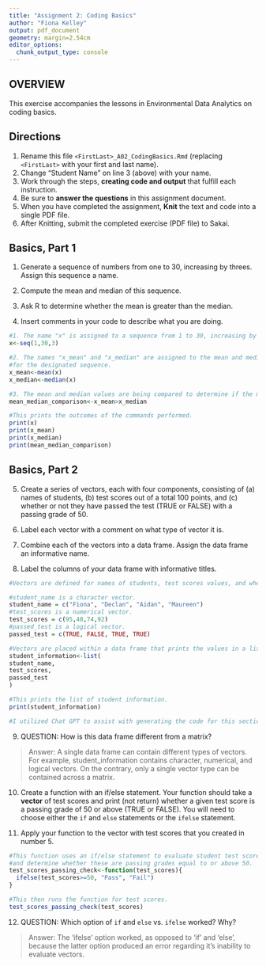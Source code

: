 ```yaml
---
title: "Assignment 2: Coding Basics"
author: "Fiona Kelley"
output: pdf_document
geometry: margin=2.54cm
editor_options: 
  chunk_output_type: console
---
```


## OVERVIEW

This exercise accompanies the lessons in Environmental Data Analytics on coding basics.

## Directions

1.  Rename this file `<FirstLast>_A02_CodingBasics.Rmd` (replacing `<FirstLast>` with your first and last name).
2.  Change "Student Name" on line 3 (above) with your name.
3.  Work through the steps, **creating code and output** that fulfill each instruction.
4.  Be sure to **answer the questions** in this assignment document.
5.  When you have completed the assignment, **Knit** the text and code into a single PDF file.
6.  After Knitting, submit the completed exercise (PDF file) to Sakai.

## Basics, Part 1

1.  Generate a sequence of numbers from one to 30, increasing by threes. Assign this sequence a name.

2.  Compute the mean and median of this sequence.

3.  Ask R to determine whether the mean is greater than the median.

4.  Insert comments in your code to describe what you are doing.

```r
#1. The name "x" is assigned to a sequence from 1 to 30, increasing by threes. 
x<-seq(1,30,3)

#2. The names "x_mean" and "x_median" are assigned to the mean and median values computed 
#for the designated sequence. 
x_mean<-mean(x)
x_median<-median(x)

#3. The mean and median values are being compared to determine if the mean is greater than the median. 
mean_median_comparison<-x_mean>x_median

#This prints the outcomes of the commands performed. 
print(x)
print(x_mean)
print(x_median)
print(mean_median_comparison)

```

## Basics, Part 2

5.  Create a series of vectors, each with four components, consisting of (a) names of students, (b) test scores out of a total 100 points, and (c) whether or not they have passed the test (TRUE or FALSE) with a passing grade of 50.

6.  Label each vector with a comment on what type of vector it is.

7.  Combine each of the vectors into a data frame. Assign the data frame an informative name.

8.  Label the columns of your data frame with informative titles.

```r
#Vectors are defined for names of students, test scores values, and whether the students have passed.  

#student_name is a character vector. 
student_name = c("Fiona", "Declan", "Aidan", "Maureen")
#test_scores is a numerical vector. 
test_scores = c(95,48,74,92)
#passed_test is a logical vector. 
passed_test = c(TRUE, FALSE, TRUE, TRUE)

#Vectors are placed within a data frame that prints the values in a list format.
student_information<-list(
student_name,
test_scores, 
passed_test
)

#This prints the list of student information. 
print(student_information)

#I utilized Chat GPT to assist with generating the code for this section. 

```

9.  QUESTION: How is this data frame different from a matrix?

> Answer: A single data frame can contain different types of vectors. For example, student_information contains character, numerical, and logical vectors. On the contrary, only a single vector type can be contained across a matrix.  

10. Create a function with an if/else statement. Your function should take a **vector** of test scores and print (not return) whether a given test score is a passing grade of 50 or above (TRUE or FALSE). You will need to choose either the `if` and `else` statements or the `ifelse` statement. 

11. Apply your function to the vector with test scores that you created in number 5.

```r
#This function uses an if/else statement to evaluate student test scores 
#and determine whether these are passing grades equal to or above 50. 
test_scores_passing_check<-function(test_scores){
  ifelse(test_scores>=50, "Pass", "Fail")
}

#This then runs the function for test scores. 
test_scores_passing_check(test_scores)

```

12. QUESTION: Which option of `if` and `else` vs. `ifelse` worked? Why?

> Answer: The 'ifelse' option worked, as opposed to 'if' and 'else', because the latter option produced an error regarding it's inability to evaluate vectors.

